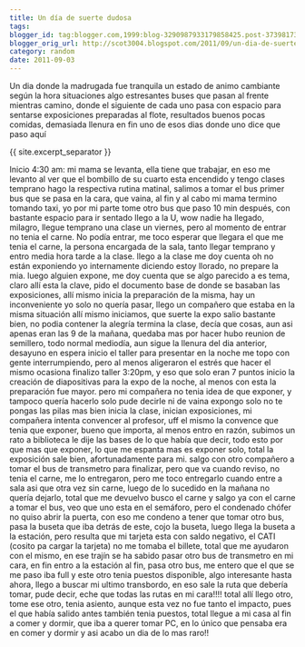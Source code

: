 ```yaml
---
title: Un día de suerte dudosa
tags:
blogger_id: tag:blogger.com,1999:blog-3290987933179858425.post-3739817379099048302
blogger_orig_url: http://scot3004.blogspot.com/2011/09/un-dia-de-suerte-dudosa.html
category: random
date: 2011-09-03
---
```


Un dia donde la madrugada fue tranquila
un estado de animo cambiante según la hora situaciones algo estresantes
buses que pasan al frente mientras camino, donde el siguiente de cada uno pasa con espacio para sentarse
exposiciones preparadas al flote, resultados buenos
pocas comidas, demasiada llenura
en fin uno de esos dias donde uno dice que paso aquí

{{ site.excerpt_separator }}

Inicio
4:30 am: mi mama se levanta, ella tiene que trabajar, en eso me levanto al ver que el bombillo de su cuarto esta encendido y tengo clases temprano
hago la respectiva rutina matinal, salimos a tomar el bus
primer bus que se pasa en la cara, que vaina, al fin y al cabo mi mama termino tomando taxi, yo por mi parte tome otro bus que paso 10 min después, con bastante espacio para ir sentado
llego a la U, wow nadie ha llegado, milagro, llegue temprano una clase un viernes, pero al momento de entrar no tenia el carne. No podía entrar, me toco esperar que llegara el que me tenia el carne, la persona encargada de la sala, tanto llegar temprano y entro media hora tarde a la clase.
llego a la clase me doy cuenta oh no están exponiendo
yo internamente diciendo estoy llorado, no prepare la mia. luego alguien expone, me doy cuenta que se algo parecido a es tema, claro allí esta la clave, pido el documento base de donde se basaban las exposiciones, allí mismo inicia la preparación  de la misma, hay un inconveniente yo solo no quería pasar, llego un compañero que estaba en la misma situación allí mismo iniciamos, que suerte la expo salio bastante bien, no podia contener la alegría
termina la clase, decía que cosas, aun asi apenas eran las 9 de la mañana, quedaba mas por hacer
hubo reunion de semillero, todo normal
mediodía, aun sigue la llenura del dia anterior, desayuno en espera
inicio el taller para presentar en la noche me topo con gente interrumpiendo, pero al menos aligeraron el estrés que hacer el mismo ocasiona
finalizo taller 3:20pm, y eso que solo eran 7 puntos
inicio la creación de diapositivas para la expo de la noche, al menos con esta la preparación fue mayor. pero mi compañera no tenia idea de que exponer, y tampoco quería hacerlo solo pude decirle ni de vaina expongo solo no te pongas las pilas mas bien
inicia la clase, inician exposiciones, mi compañera intenta convencer al profesor, uff el mismo la convence que tenia que exponer, bueno que importa, al menos entro en razón, subimos un rato a biblioteca le dije las bases de lo que había que decir, todo esto por que mas que exponer, lo que me espanta mas es exponer solo, total la exposición sale bien, afortunadamente para mi.
salgo con otro compañero a tomar el bus de transmetro para finalizar, pero que va cuando reviso, no tenia el carne, me lo entregaron, pero me toco entregarlo cuando entre a sala asi que otra vez sin carne, luego de lo sucedido en la mañana no quería dejarlo, total que me devuelvo busco el carne y salgo ya con el carne a tomar el bus, veo que uno esta en el semáforo, pero el condenado chófer no quiso abrir la puerta, con eso me condeno a tener que  tomar otro bus, pasa la buseta que iba detrás de este, cojo la buseta, luego llega la buseta a la estación, pero resulta que mi tarjeta esta con saldo negativo, el CATI (cosito pa cargar la tarjeta) no me tomaba el billete, total que me ayudaron con el mismo, en ese trajín se ha sabido pasar otro bus de transmetro en mi cara, en fin entro a la estación al fin, pasa otro bus, me entero que el que se me paso iba full y este otro tenia puestos disponible, algo interesante hasta ahora, llego a buscar mi ultimo transbordo, en eso sale la ruta que debería  tomar, pude decir, eche que todas las rutas en mi cara!!!! total allí llego otro, tome ese otro, tenia asiento, aunque esta vez no fue tanto el impacto, pues el que había salido antes también tenia puestos, total llegue a mi casa al fin a comer y dormir, que iba a querer  tomar PC, en lo único que pensaba era en comer y dormir y asi acabo un dia de lo mas raro!!
